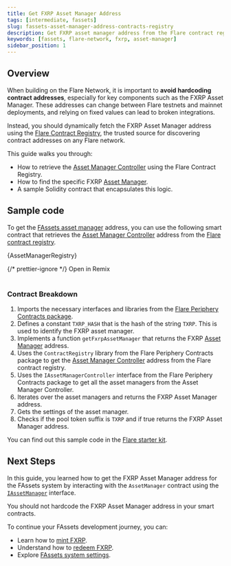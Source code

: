```yaml
---
title: Get FXRP Asset Manager Address
tags: [intermediate, fassets]
slug: fassets-asset-manager-address-contracts-registry
description: Get FXRP asset manager address from the Flare contract registry
keywords: [fassets, flare-network, fxrp, asset-manager]
sidebar_position: 1
---
```



## Overview

When building on the Flare Network, it is important to **avoid hardcoding contract addresses**, especially for key components such as the FXRP Asset Manager.
These addresses can change between Flare testnets and mainnet deployments, and relying on fixed values can lead to broken integrations.

Instead, you should dynamically fetch the FXRP Asset Manager address using the [Flare Contract Registry](/network/guides/flare-contracts-registry), the trusted source for discovering contract addresses on any Flare network.

This guide walks you through:

- How to retrieve the [Asset Manager Controller](/fassets/reference/IAssetManagerController) using the Flare Contract Registry.
- How to find the specific FXRP [Asset Manager](/fassets/reference/IAssetManager).
- A sample Solidity contract that encapsulates this logic.

## Sample code

To get the [FAssets asset manager](/fassets/reference/IAssetManager) address, you can use the following smart contract that retrieves the [Asset Manager Controller](/fassets/reference/IAssetManagerController) address from the [Flare contract registry](/network/guides/flare-contracts-registry).

<CodeBlock language="solidity" title="contracts/AssetManagerRegistry.sol">
  {AssetManagerRegistry}
</CodeBlock>

{/* prettier-ignore */}
<Remix fileName="FAssetsAssetManagerRegistry.sol">Open in Remix</Remix>
<br></br>

### Contract Breakdown

1. Imports the necessary interfaces and libraries from the [Flare Periphery Contracts package](https://www.npmjs.com/package/@flarenetwork/flare-periphery-contracts).
2. Defines a constant `TXRP_HASH` that is the hash of the string `TXRP`.
   This is used to identify the FXRP asset manager.
3. Implements a function `getFxrpAssetManager` that returns the FXRP [Asset Manager](/fassets/reference/IAssetManager) address.
4. Uses the `ContractRegistry` library from the Flare Periphery Contracts package to get the [Asset Manager Controller](/fassets/reference/IAssetManagerController) address from the Flare contract registry.
5. Uses the `IAssetManagerController` interface from the Flare Periphery Contracts package to get all the asset managers from the Asset Manager Controller.
6. Iterates over the asset managers and returns the FXRP Asset Manager address.
7. Gets the settings of the asset manager.
8. Checks if the pool token suffix is `TXRP` and if true returns the FXRP Asset Manager address.

You can find out this sample code in the [Flare starter kit](/network/guides/hardhat-foundry-starter-kit).

## Next Steps

In this guide, you learned how to get the FXRP Asset Manager address for the FAssets system by interacting with the `AssetManager` contract using the [`IAssetManager`](/fassets/reference/IAssetManager) interface.

You should not hardcode the FXRP Asset Manager address in your smart contracts.

To continue your FAssets development journey, you can:

- Learn how to [mint FXRP](/fassets/developer-guides/fassets-mint).
- Understand how to [redeem FXRP](/fassets/developer-guides/fassets-redeem).
- Explore [FAssets system settings](/fassets/operational-parameters).
